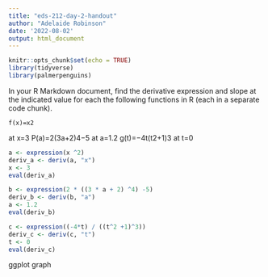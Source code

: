 ```yaml
---
title: "eds-212-day-2-handout"
author: "Adelaide Robinson"
date: '2022-08-02'
output: html_document
---
```


```r
knitr::opts_chunk$set(echo = TRUE)
library(tidyverse)
library(palmerpenguins)
```
In your R Markdown document, find the derivative expression and slope at the indicated value for each the following functions in R (each in a separate code chunk).

    f(x)=x2

at x=3
P(a)=2(3a+2)4−5
at a=1.2
g(t)=−4t(t2+1)3
at t=0
```r
a <- expression(x ^2)
deriv_a <- deriv(a, "x")
x <- 3
eval(deriv_a)

b <- expression(2 * ((3 * a + 2) ^4) -5)
deriv_b <- deriv(b, "a")
a <- 1.2
eval(deriv_b)

c <- expression((-4*t) / ((t^2 +1)^3))
deriv_c <- deriv(c, "t")
t <- 0
eval(deriv_c)
```
ggplot graph 
```r

```

